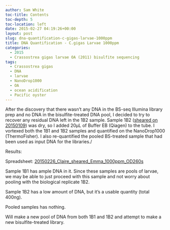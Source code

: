 ```yaml
---
author: Sam White
toc-title: Contents
toc-depth: 5
toc-location: left
date: 2015-02-27 04:19:26+00:00
layout: post
slug: dna-quantification-c-gigas-larvae-1000ppm
title: DNA Quantification - C.gigas Larvae 1000ppm
categories:
  - 2015
  - Crassostrea gigas larvae OA (2011) bisulfite sequencing
tags:
  - Crassostrea gigas
  - DNA
  - larvae
  - NanoDrop1000
  - OA
  - ocean acidification
  - Pacific oyster
---
```


After the discovery that there wasn't any DNA in the BS-seq Illumina library prep and no DNA in the bisulfite-treated DNA pool, I decided to try to recover any residual DNA left in the 1B2 sample. Sample 1B2 ([sheared on 20150109](https://robertslab.github.io/sams-notebook/posts/2015/2015-01-09-dna-isolation-c-gigas-larvae-from-2011-noaa-oa-experiment/)) was dry, so I added 20μL of Buffer EB (Qiagen) to the tube. I vortexed both the 1B1 and 1B2 samples and quantified on the NanoDrop1000 (ThermoFisher). I also re-quantified the pooled BS-treated sample that had been used as input DNA for the libraries./

Results:

Spreadsheet: [20150226_Claire_sheared_Emma_1000ppm_OD260s](https://docs.google.com/spreadsheets/d/1Ao-drpl7f-5HCsDhRtMIvdQws4Gpt2ro-8nEXGZjHeE/edit?usp=sharing)



Sample 1B1 has ample DNA in it. Since these samples are pools of larvae, we may be able to just proceed with this sample and not worry about pooling with the biological replicate 1B2.

Sample 1B2 has a low amount of DNA, but it's a usable quantity (total 400ng).

Pooled samples has nothing.

Will make a new pool of DNA from both 1B1 and 1B2 and attempt to make a new bisulfite-treated library.
